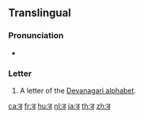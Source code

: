 {{Devanagari character info|hex=921|name=DEVANAGARI LETTER DDA|image=[[File:Deva-ड-order.gif|100px]]}}
{{also|ड़|ङ|इ}}
==Translingual==

===Pronunciation===
* {{IPA|/ɖə/|lang=mul}}

===Letter===
{{mul-Deva|ḍa}}

# A letter of the [[Devanagari alphabet]].

[[ca:ड]]
[[fr:ड]]
[[hu:ड]]
[[nl:ड]]
[[ja:ड]]
[[th:ड]]
[[zh:ड]]